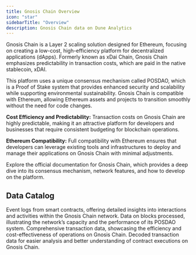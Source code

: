 ```yaml
---
title: Gnosis Chain Overview
icon: "star"
sidebarTitle: "Overview"
description: Gnosis Chain data on Dune Analytics
---
```


Gnosis Chain is a Layer 2 scaling solution designed for Ethereum, focusing on creating a low-cost, high-efficiency platform for decentralized applications (dApps). Formerly known as xDai Chain, Gnosis Chain emphasizes predictability in transaction costs, which are paid in the native stablecoin, xDAI.

This platform uses a unique consensus mechanism called POSDAO, which is a Proof of Stake system that provides enhanced security and scalability while supporting environmental sustainability. Gnosis Chain is compatible with Ethereum, allowing Ethereum assets and projects to transition smoothly without the need for code changes.

**Cost Efficiency and Predictability:**
Transaction costs on Gnosis Chain are highly predictable, making it an attractive platform for developers and businesses that require consistent budgeting for blockchain operations.

**Ethereum Compatibility:**
Full compatibility with Ethereum ensures that developers can leverage existing tools and infrastructures to deploy and manage their applications on Gnosis Chain with minimal adjustments.

<CardGroup cols={1}>
  <Card title="Gnosis Chain documentation" icon="link" href="https://docs.gnosischain.com">
    Explore the official documentation for Gnosis Chain, which provides a deep dive into its consensus mechanism, network features, and how to develop on the platform.
  </Card>
</CardGroup>

## Data Catalog

<CardGroup cols={2}>
  <Card title="Logs" icon="bolt" href="./raw/logs">
    Event logs from smart contracts, offering detailed insights into interactions and activities within the Gnosis Chain network.
  </Card>
  <Card title="Blocks" icon="cubes" href="./raw/blocks">
    Data on blocks processed, illustrating the network’s capacity and the performance of its POSDAO system.
  </Card>
  <Card title="Transactions" icon="message-arrow-up" href="./raw/transactions">
    Comprehensive transaction data, showcasing the efficiency and cost-effectiveness of operations on Gnosis Chain.
  </Card>
  <Card title="decoded" icon="file" href="./decoded/overview">
    Decoded transaction data for easier analysis and better understanding of contract executions on Gnosis Chain.
  </Card>
</CardGroup>
